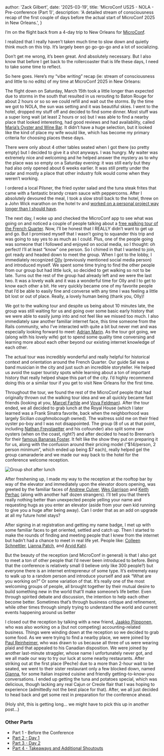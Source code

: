 
  author: 'Zack Gilbert',
  date: '2025-03-19',
  title: 'MicroConf US25 - NOLA - Pre-conference (Part 1)',
  description:
    'A detailed stream of consciousness recap of the first couple of days before the actual start of MicroConf 2025 in New Orleans.',
}


I’m on the flight back from a 4-day trip to New Orleans for [MicroConf](https://microconf.com).

I realized that I really haven’t taken much time to slow down and quietly think much on this trip. It’s largely been go go-go-go and a lot of socializing.

Don’t get me wrong, it’s been great. And absolutely necessary. But I also know that before I get back to the rollercoaster that is life these days, I need to take some time to reflect.

So here goes. Here’s my “vibe writing” recap (ie: stream of consciousness and little to no edits) of my time at MicroConf 2025 in New Orleans:

The flight down on Saturday, March 15th took a little longer than expected due to storms in the south that resulted in us rerouting to Baton Rouge for about 2 hours or so so we could refill and wait out the storms. By the time we got to NOLA, the sun was setting and it was beautiful skies. I went to the hotel, dropped my stuff off and decided to find some dinner. Most stuff was a super long wait (at least 2 hours or so) but I was able to find a nearby place that looked interesting, had good reviews and had availability, called [Maria’s Oyster and Wine Bar](https://www.mariasoysterbar.com/menus). It didn’t have a huge selection, but it looked like the kind of place my wife would like, which has become my primary criteria for choosing places these days.

There were only about 4 other tables seated when I got there (so pretty empty) but I decided to give it a shot anyways. I was hungry. My waiter was extremely nice and welcoming and he helped answer the mystery as to why the place was so empty on a Saturday evening: it was still early but they had also only opened about 6 weeks earlier. It was still pretty under the radar and mostly a place that other industry folk would come when they weren’t working.

I ordered a local Pilsner, the fried oyster salad and the tuna steak frites that came with a fantastic brandy cream sauce with peppercorns. After I absolutely devoured the meal, I took a slow stroll back to the hotel, threw on a John Wick marathon on the hotel tv and [worked on a personal project way longer than I should have](https://bsky.app/profile/zackgilbert.com/post/3lkhupwxrmc2k).

The next day, I woke up and checked the MicroConf app to see what was going on and noticed a couple of people talking about a [free walking tour of the French Quarter](https://www.nolatourguy.com/free-french-quarter-and-cemetery-tour/). Now, I’ll be honest that I REALLY didn’t want to get up and go. But I promised myself that I wasn’t going to squander this trip and was going to say yes to as much as I could. Plus, one of the people going was someone that I followed and enjoyed on social media, so I thought: oh perfect! I’ll at least “know” one person. So I chimed in that I wanted to join, got ready and headed down to meet the group. When I got to the lobby, I immediately recognized [Olly](https://x.com/helloitsolly) (previously mentioned social media person) and introduced myself. We spent some time trying to find the other people from our group but had little luck, so decided to get walking so not to be late. Turns out the rest of the group had already left and we were the last two. It was a lovely walk and it was a wonderful time for Olly and I to get to know each other a bit. He very quickly became one of my favorite people that I’d be able to easily fine and converse with any time I was feeling a little bit lost or out of place. Really, a lovely human being (thank you, Olly)!

We got to the walking tour and despite us being about 10 minutes late, the group was still waiting for us and going over some basic early history that we were able to easily jump into and not feel like we missed too much. I also immediately saw another familiar internet face, this time someone from the Rails community, who I’ve interacted with quite a bit but never met and was especially looking forward to meet: [Adrian Marin](https://bsky.app/profile/adrianthedev.com). As the tour got going, we (along with his lovely wife) got to spend some quality time conversing and learning more about each other beyond our existing internet knowledge of each other.

The actual tour was incredibly wonderful and really helpful for historical context and orientation around the French Quarter. Our guide Sal was a band musician in the city and just such an incredible storyteller. He helped us avoid the super touristy spots while learning about a ton of important history that really helped shape this part of the city. I’d highly recommend doing this or a similar tour if you get to visit New Orleans for the first time.

Throughout the tour, we found the rest of the MicroConf people that had originally thrown out the walking tour idea and we all quickly became fast friends (looking at you, [Marcel Farhle](https://bsky.app/profile/marcelfahle.net) and [Vova Feldman](https://bsky.app/profile/vovafeldman.com)). After the tour ended, we all decided to grab lunch at the Royal House (which I later learned was a Frank Sinatra favorite, back when the neighborhood was largely Sicilian *cough*mob*cough* owned). The waitress sold me on their fried oyster po-boy and I was not disappointed. The group (8 of us at that point, including [Nathan Freystaetter](https://www.linkedin.com/in/nathanfreystaetter/) and his cofounder) also split some raw oysters (when on the coast, right?) and after decided to head to Brennan’s for their [famous Bananas Foster](https://www.brennansneworleans.com/recipes/bananas-foster/). It felt like the show they put on preparing it for us, along with the confusion around their pricing model (“$14/person, 2 person minimum”, which ended up being $7 each), really helped gel the group camaraderie and we made our way back to the hotel for the conference welcome reception.

![Group shot after lunch](https://pbs.twimg.com/media/GmMbtWzXIAA75LB?format=jpg&name=large)

After freshening up, I made my way to the reception at the rooftop bar by way of the elevator and immediately upon the elevator doors opening, was greeted by the familiar faces of [Andrew Culver](https://x.com/andrewculver), [Wes Garrison](https://www.linkedin.com/in/wesgarrison) and [Keith Perhac](https://x.com/harisenbon79) (along with another half dozen strangers). I’ll tell you that there’s really nothing better than unexpected people yelling your name and requesting hugs as you enter an elevator (aside from your own kid running to give you a huge after being away). Can I order that as an add on upgrade at all my future hotel stays?

After signing in at registration and getting my name badge, I met up with some familiar faces to get oriented, settled and catch up. Then I started to make the rounds of finding and meeting people that I knew from the internet but hadn’t had a chance to meet in real life yet. People like: [Colleen Schnettler](https://bsky.app/profile/leenyburger.bsky.social), [Lianna Patch](https://bsky.app/profile/punchlinecopy.com), and [Arvid Kahl](https://bsky.app/profile/arvidkahl.bsky.social).

But the beauty of the reception (and MicroConf in general) is that I also got to meet a ton of other people that I’d never been introduced to before. Being that the conference is relatively small (I believe only like 300 people?) but everyone there is an internet entrepreneur of some type. It’s extremely easy to walk up to a random person and introduce yourself and ask “What are you working on?” Or some variation of that. It’s really one of the most welcoming groups of people, all brought together by their mutual desire to build something new in the world that’ll make someone’s life better. Even through spirited debate and discussion, the intention to help each other become better. Sometimes that’s through business critique and refinement, while other times through simply trying to understand the world and current events happening around us better

I closed out the reception by talking with a new friend, [Jaakko Piipponen](https://www.linkedin.com/in/jaakkopiipponen), who was also working on a (but not competing) accounting-related business. Things were winding down at the reception so we decided to grab some food. As we were trying to find a nearby place, we were joined by [Paul Reinheimer](https://www.linkedin.com/in/preinheimer), who was drawn to us because all three of us were wearing plaid and that appealed to his Canadian disposition. We were joined by another last-minute straggler, whose name I unfortunately never got, and we all made our way to try our luck at some nearby restaurants. After striking out at the first place (Peche) due to a more than 2-hour wait to be seated, we went to their sister restaurant only a few blocked down, named [Gianna](https://maps.app.goo.gl/SbJM7RMTkmXHDB2F6), for some Italian inspired cuisine and friendly getting-to-know-you conversations. I ended up getting the tuna and potatoes special, which was delicious, though lacking any real Cajun or Creole flair that I was hoping to experience (admittedly not the best place for that). After, we all just decided to head back and get some rest in preparation for the conference ahead. 

(Holy shit, this is getting long… we might have to pick this up in another post…)

### Other Parts
* Part 1 - Before the Conference
* [Part 2 - Day 1](/articles/microconf-us25-nola-part2-day1)
* [Part 3 - Day 2](/articles/microconf-us25-nola-part3-day2)
* [Part 4 - Takeaways and Additional Shoutouts](/articles/microconf-us25-nola-part4-takeaways)
